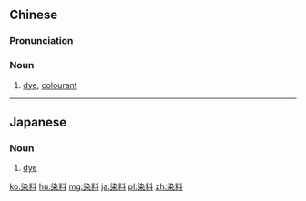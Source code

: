==Chinese==
{{zh-forms}}

===Pronunciation===
{{zh-pron
|m=rǎnliào
|c=jim5 liu6-2
|mn=ní-liāu/twvk,zz:jiám-liāu
|cat=n
}}

===Noun===
{{zh-noun}}

# [[dye]], [[colourant]]

----

==Japanese==
{{ja-kanjitab|せん|りょう|yomi=on}}

===Noun===
{{ja-noun|せんりょう}}

# [[dye]]

[[ko:染料]]
[[hu:染料]]
[[mg:染料]]
[[ja:染料]]
[[pl:染料]]
[[zh:染料]]
